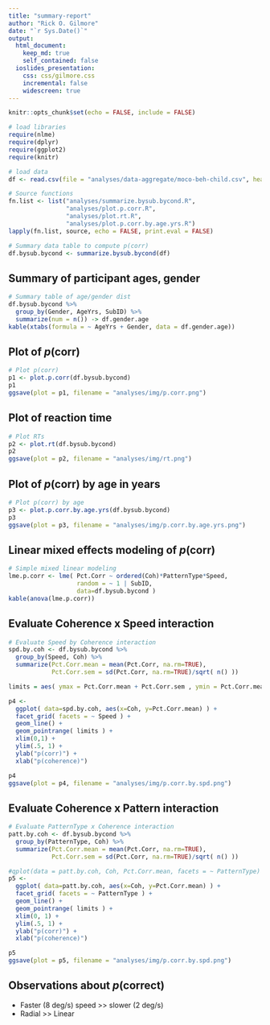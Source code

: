 ```yaml
---
title: "summary-report"
author: "Rick O. Gilmore"
date: "`r Sys.Date()`"
output: 
  html_document:
    keep_md: true
    self_contained: false
  ioslides_presentation:
    css: css/gilmore.css
    incremental: false
    widescreen: true
---
```


```r
knitr::opts_chunk$set(echo = FALSE, include = FALSE)
```

```r
# load libraries
require(nlme)
require(dplyr)
require(ggplot2)
require(knitr)

# load data
df <- read.csv(file = "analyses/data-aggregate/moco-beh-child.csv", header = TRUE)

# Source functions
fn.list <- list("analyses/summarize.bysub.bycond.R", 
                "analyses/plot.p.corr.R", 
                "analyses/plot.rt.R",
                "analyses/plot.p.corr.by.age.yrs.R")
lapply(fn.list, source, echo = FALSE, print.eval = FALSE)

# Summary data table to compute p(corr)
df.bysub.bycond <- summarize.bysub.bycond(df)

```

## Summary of participant ages, gender

```r
# Summary table of age/gender dist
df.bysub.bycond %>% 
  group_by(Gender, AgeYrs, SubID) %>% 
  summarize(num = n()) -> df.gender.age
kable(xtabs(formula = ~ AgeYrs + Gender, data = df.gender.age))
```

## Plot of *p*(corr)

```r
# Plot p(corr)
p1 <- plot.p.corr(df.bysub.bycond)
p1
ggsave(plot = p1, filename = "analyses/img/p.corr.png")
```

## Plot of reaction time

```r
# Plot RTs
p2 <- plot.rt(df.bysub.bycond)
p2
ggsave(plot = p2, filename = "analyses/img/rt.png")
```

## Plot of *p*(corr) by age in years

```r
# Plot p(corr) by age
p3 <- plot.p.corr.by.age.yrs(df.bysub.bycond)
p3
ggsave(plot = p3, filename = "analyses/img/p.corr.by.age.yrs.png")
```

## Linear mixed effects modeling of *p*(corr)

```r
# Simple mixed linear modeling
lme.p.corr <- lme( Pct.Corr ~ ordered(Coh)*PatternType*Speed, 
                   random = ~ 1 | SubID, 
                   data=df.bysub.bycond )
kable(anova(lme.p.corr))
```

## Evaluate Coherence x Speed interaction

```r
# Evaluate Speed by Coherence interaction
spd.by.coh <- df.bysub.bycond %>%
  group_by(Speed, Coh) %>%
  summarize(Pct.Corr.mean = mean(Pct.Corr, na.rm=TRUE),
            Pct.Corr.sem = sd(Pct.Corr, na.rm=TRUE)/sqrt( n() ))

limits = aes( ymax = Pct.Corr.mean + Pct.Corr.sem , ymin = Pct.Corr.mean - Pct.Corr.sem )

p4 <- 
  ggplot( data=spd.by.coh, aes(x=Coh, y=Pct.Corr.mean) ) +
  facet_grid( facets = ~ Speed ) +
  geom_line() +
  geom_pointrange( limits ) +
  xlim(0,1) +
  ylim(.5, 1) +
  ylab("p(corr)") +
  xlab("p(coherence)")
```

```r
p4
ggsave(plot = p4, filename = "analyses/img/p.corr.by.spd.png")
```

## Evaluate Coherence x Pattern interaction

```r
# Evaluate PatternType x Coherence interaction
patt.by.coh <- df.bysub.bycond %>%
  group_by(PatternType, Coh) %>%
  summarize(Pct.Corr.mean = mean(Pct.Corr, na.rm=TRUE),
            Pct.Corr.sem = sd(Pct.Corr, na.rm=TRUE)/sqrt( n() ))

#qplot(data = patt.by.coh, Coh, Pct.Corr.mean, facets = ~ PatternType)
p5 <- 
  ggplot( data=patt.by.coh, aes(x=Coh, y=Pct.Corr.mean) ) +
  facet_grid( facets = ~ PatternType ) +
  geom_line() +
  geom_pointrange( limits ) +
  xlim(0, 1) +
  ylim(.5, 1) +
  ylab("p(corr)") +
  xlab("p(coherence)")
```

```r
p5
ggsave(plot = p5, filename = "analyses/img/p.corr.by.spd.png")
```

## Observations about *p*(correct)

- Faster (8 deg/s) speed >> slower (2 deg/s)
- Radial >> Linear